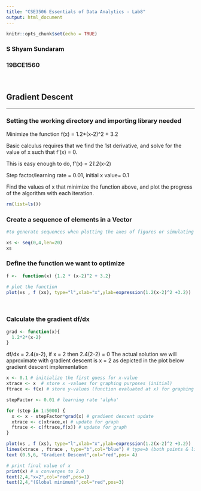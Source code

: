 ```yaml
---
title: "CSE3506 Essentials of Data Analytics - Lab8"
output: html_document
---
```


```r
knitr::opts_chunk$set(echo = TRUE)
```

### S Shyam Sundaram
### 19BCE1560
<br>

## Gradient Descent
<hr/>
### Setting the working directory and importing library needed

Minimize the function f(x) = 1.2*(x-2)^2 + 3.2

Basic calculus requires that we find the 1st derivative, and solve for the value of x such that f'(x) = 0. 

This is easy enough to do, f'(x) = 2*1.2*(x-2)

Step factor/learning rate = 0.01, initial x value= 0.1 

Find the values of x that minimize the function above, and plot the progress of the algorithm with each iteration.

```r
rm(list=ls())
```
### Create a sequence of elements in a Vector
```r
#to generate sequences when plotting the axes of figures or simulating data. 

xs <- seq(0,4,len=20) 
xs
```
### Define the function we want to optimize
```r
f <-  function(x) {1.2 * (x-2)^2 + 3.2}

# plot the function 
plot(xs , f (xs), type="l",xlab="x",ylab=expression(1.2(x-2)^2 +3.2))
```
<br>

### Calculate the gradient df/dx
```r
grad <- function(x){
  1.2*2*(x-2)
}
```
df/dx = 2.4(x-2), if x = 2 then 2.4(2-2) = 0
The actual solution we will approximate with gradient descent is  x = 2 as depicted in the plot below gradient descent implementation
```r
x <- 0.1 # initialize the first guess for x-value
xtrace <- x  # store x -values for graphing purposes (initial)
ftrace <- f(x) # store y-values (function evaluated at x) for graphing purposes (initial)

stepFactor <- 0.01 # learning rate 'alpha'

for (step in 1:5000) {
  x <- x - stepFactor*grad(x) # gradient descent update
  xtrace <- c(xtrace,x) # update for graph
  ftrace <- c(ftrace,f(x)) # update for graph
}

plot(xs , f (xs), type="l",xlab="x",ylab=expression(1.2(x-2)^2 +3.2))
lines(xtrace , ftrace , type="b",col="blue") # type=b (both points & lines)
text (0.5,6, "Gradient Descent",col="red",pos= 4)

# print final value of x
print(x) # x converges to 2.0
text(2,4,"x=2",col="red",pos=1)
text(2,4,"(Global minimum)",col="red",pos=3)
```